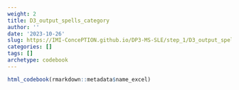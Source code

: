 ```yaml
---
weight: 2
title: D3_output_spells_category
author: ''
date: '2023-10-26'
slug: https://IMI-ConcePTION.github.io/DP3-MS-SLE/step_1/D3_output_spells_category
categories: []
tags: []
archetype: codebook
---
```


```r
html_codebook(rmarkdown::metadata$name_excel)
```
